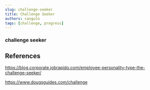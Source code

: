 ```yaml
---
slug: challenge-seeker
title: Challenge Seeker
authors: cangulo
tags: [challenge, progress]
---
```



<!--truncate-->

### challenge seeker

## References

https://blog.corporate.jobrapido.com/employee-personality-type-the-challenge-seeker/

https://www.dougsguides.com/challenge

<AboutMe/>

<ShareDocusaurus 
  slug="cheatsheets/git" 
  title={frontMatter.title}
  tags={frontMatter.tags} />
